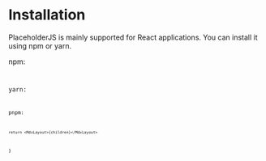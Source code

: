 
# Installation
PlaceholderJS is mainly supported for React applications. You can install it using npm or yarn.

npm:
<Code code="npm install placeholder" />

yarn:
<Code code="yarn add placeholder" />

pnpm:
<Code code="pnpm add placeholder" />

    return <MdxLayout>{children}</MdxLayout>
}